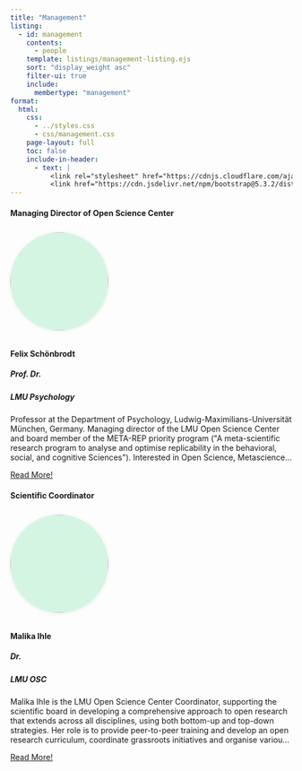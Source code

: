 ```yaml
---
title: "Management"
listing:
  - id: management
    contents: 
      - people
    template: listings/management-listing.ejs
    sort: "display_weight asc"
    filter-ui: true
    include: 
      membertype: "management"
format: 
  html:
    css: 
      - ../styles.css
      - css/management.css
    page-layout: full
    toc: false
    include-in-header: 
      - text: |
          <link rel="stylesheet" href="https://cdnjs.cloudflare.com/ajax/libs/font-awesome/6.7.2/css/all.min.css">
          <link href="https://cdn.jsdelivr.net/npm/bootstrap@5.3.2/dist/css/bootstrap.min.css" rel="stylesheet">
---
```


::: {#management}
:::


```{=html}

<style>
.profile-image {
  width: 175px;
  height: 175px;
  object-fit: cover;
  border-radius: 50%;
  margin: 0.5rem auto 0.8rem auto;
  border: 3px solid var(--theme-main); /* you can swap in Bootstrap's primary color if needed */
  background: #d5f5e3;
  box-shadow: 0 1px 6px rgba(43,134,75,0.12);
  flex-shrink: 0;
}

.card-text {
  display: -webkit-box;
  -webkit-line-clamp: 5; /* number of lines to show */
  -webkit-box-orient: vertical;
  overflow: hidden;
  text-overflow: ellipsis;
}
</style>

<div class="card mb-3">
  <h4 class="card-header">
    Managing Director of Open Science Center
  </h4>
  <div class="row g-0">
    <div class="col-md-3 d-flex justify-content-center align-items-center">
      <a href="people/felix_example.qmd">
        <img src="/people/images/felix.jpeg" class="profile-image" alt="...">
      </a>
    </div>
    <div class="col-md-1 d-flex flex-row flex-md-column justify-content-center align-items-center gap-3">
      <a href="https://linkedin.com" target="_blank" class="d-inline-block" aria-label="LinkedIn">
        <i class="fa-brands fa-linkedin fa-2xl" aria-hidden="true"></i>
      </a>
      <a href="https://github.com" target="_blank" class="d-inline-block" aria-label="GitHub">
        <i class="fa-brands fa-github fa-2xl" aria-hidden="true"></i>
      </a>
      <a href="https://bluesky.com" target="_blank" class="d-inline-block" aria-label="Bluesky">
        <i class="fa-brands fa-bluesky fa-2xl" aria-hidden="true"></i>
      </a>
      <a href="https://orcid.org" target="_blank" class="d-inline-block" aria-label="ORCID">
        <i class="fa-brands fa-orcid fa-2xl" aria-hidden="true"></i>
      </a>
    </div>
    <div class="col-md-8">
      <div class="card-body">
        <h4 class="card-title" >Felix Schönbrodt</h4>
        <div class="d-flex justify-content-between align-items-center">
          <h5 class="card-subtitle mb-0">Prof. Dr.</h5>
          <h5 class="mb-0">LMU Psychology</h5>
        </div>
        <p class="card-text">Professor at the Department of Psychology, Ludwig-Maximilians-Universität München, Germany. Managing director of the LMU Open Science Center and board member of the META-REP priority program ("A meta-scientific research program to analyse and optimise replicability in the behavioral, social, and cognitive Sciences"). Interested in Open Science, Metascience, implicit motives, machine learning, responsible research assessment (CoARA), solarpunk, piano, and cooking.</p>
        <a href="people/felix_example.qmd" class="btn btn-primary">Read More!</a>

      </div>
    </div>
  </div>
</div>


<div class="card mb-3">
  <h4 class="card-header">
    Scientific Coordinator
  </h4>
  <div class="row g-0">
    <div class="col-md-3 d-flex justify-content-center align-items-center">
      <a href="people/malika_ihle.qmd">
        <img src="/people/images/malika.jpeg" class="profile-image" alt="...">
      </a>
    </div>
    <div class="col-md-1 d-flex flex-row flex-md-column justify-content-center align-items-center gap-3">
      <a href="https://linkedin.com" target="_blank" class="d-inline-block" aria-label="LinkedIn">
        <i class="fa-brands fa-linkedin fa-2xl" aria-hidden="true"></i>
      </a>
      <a href="https://github.com" target="_blank" class="d-inline-block" aria-label="GitHub">
        <i class="fa-brands fa-github fa-2xl" aria-hidden="true"></i>
      </a>
      <a href="https://bluesky.com" target="_blank" class="d-inline-block" aria-label="Bluesky">
        <i class="fa-brands fa-bluesky fa-2xl" aria-hidden="true"></i>
      </a>
      <a href="https://orcid.org" target="_blank" class="d-inline-block" aria-label="ORCID">
        <i class="fa-brands fa-orcid fa-2xl" aria-hidden="true"></i>
      </a>
    </div>
    <div class="col-md-8">
      <div class="card-body">
        <h4 class="card-title" >Malika Ihle</h4>
        <div class="d-flex justify-content-between align-items-center">
          <h5 class="card-subtitle mb-0">Dr.</h5>
          <h5 class="mb-0">LMU OSC</h5>
        </div>
        <p class="card-text">Malika Ihle is the LMU Open Science Center Coordinator, supporting the scientific board in developing a comprehensive approach to open research that extends across all disciplines, using both bottom-up and top-down strategies. Her role is to provide peer-to-peer training and develop an open research curriculum, coordinate grassroots initiatives and organise various events such as seminars and conferences, support meta-research collaborations, liaise with local, national (e.g. the German Reproducibility Network (GRN)), and international stakeholders to inform the design of incentives and policies, and co-develop a strategic plan to make the LMU Open Science Center a sustainable entity.</p>
        <a href="people/felix_example.qmd" class="btn btn-primary">Read More!</a>

      </div>
    </div>
  </div>
</div>

```